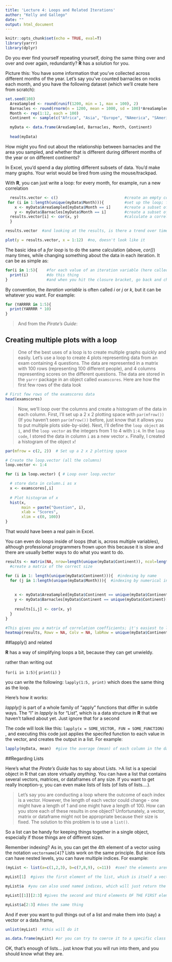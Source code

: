 ```yaml
---
title: 'Lecture 4: Loops and Related Iterations'
author: "Kelly and Gallego"
date: ""
output: html_document
---
```


```r
knitr::opts_chunk$set(echo = TRUE, eval=T)
library(yarrr)
library(dplyr)

```

Do you ever find yourself repeating yourself, doing the same thing over and over and over again, redundantly? **R** has a solution for you.  

Picture this: You have some information that you've collected across different months of the year.  Let's say you've counted barnacles on rocks each month, and you have the following dataset (which we'll create here from scratch):

```r
set.seed(108)
  AreaSampled <- round(runif(1200, min = 1, max = 100), 2)
  Barnacles <- round(rnorm(n = 1200, mean = 1000, sd = 100)*AreaSampled, 0)
  Month <- rep(1:12, each = 100)
  Continent <- sample(c("Africa", "Asia", "Europe", "NAmerica", "SAmerica", "Australia", "Antarctica"), 1200, replace =T) 

  myData <- data.frame(AreaSampled, Barnacles, Month, Continent)
  
  head(myData)
```


How might you find out about the relationship between barnacles and the area you sampled, and whether that is different during different months of the year or on different continents? 

In Excel, you'd spend a day plotting different subsets of data. You'd make many graphs. Your wrist would be tired from using the mouse/trackpad.  

With **R**, you can just write a loop: for every month, for example, run a new correlation 

```r
  results.vector <- c()                             #create an empty container in which to store results
 for (i in 1:length(unique(myData$Month))){         #set up the loop; for each unique Month...
    x <- myData$AreaSampled[myData$Month == i]      #create a subset of AreaSampled in that Month...
    y <- myData$Barnacles[myData$Month == i]        #create a subset of Barnacles counted in that Month...
  results.vector[i] <- cor(x, y)                    #calculate a correlation with cor(), and store that value
  }

results.vector  #and looking at the results, is there a trend over time?

plot(y = results.vector, x = 1:12)  #no, doesn't look like it

```

The basic idea of a *for loop* is to do the same calculation (above, *cor()*) many times, while changing something about the data in each iteration.  It can be as simple as:
```r
for(i in 1:5){    #for each value of an iteration variable (here called "i", but it can be anything) between 1 and 5...
  print(i)        #do this thing 
}                 #and when you hit the closure bracket, go back and change the iteration variable to the next value in line, and start over. 
```

By convention, the *iteration variable* is often called *i* or *j* or *k*, but it can be whatever you want.  For example:

```r
for (YARRRR in 1:5){
  print(YARRRR * 10)
}
```


>And from the *Pirate's Guide*:

## Creating multiple plots with a loop

>One of the best uses of a loop is to create multiple graphs quickly and easily. Let's use a loop to create 4 plots representing data from an exam containing 4 questions. The data are represented in a matrix with 100 rows (representing 100 different people), and 4 columns representing scores on the different questions. The data are stored in the `yarrr` package in an object called `examscores`. Here are how the first few rows of the data look

```r
# First few rows of the examscores data
head(examscores)
```

>Now, we'll loop over the columns and create a histogram of the data in each column.  First, I'll set up a 2 x 2 plotting space with `par(mfrow())` (If you haven't seen `par(mfrow())` before, just know that it allows you to put multiple plots side-by-side). Next, I'll define the `loop object` as `i`, and the `loop vector` as the integers from 1 to 4 with `1:4`. In the `loop code`, I stored the data in column `i` as a new vector `x`. Finally, I created a histogram of the object `x`!


```r
par(mfrow = c(2, 2))  # Set up a 2 x 2 plotting space

# Create the loop.vector (all the columns)
loop.vector <- 1:4

for (i in loop.vector) { # Loop over loop.vector

  # store data in column.i as x
  x <- examscores[,i]
  
  # Plot histogram of x
  hist(x,
       main = paste("Question", i),
       xlab = "Scores",
       xlim = c(0, 100))
}
```

That would have been a real pain in Excel.

You can even do loops inside of loops (that is, across multiple variables), although professional programmers frown upon this because it is slow and there are usually better ways to do what you want to do.

```r
results <- matrix(NA, nrow=length(unique(myData$Continent)), ncol=length(unique(myData$Month)))
  #create a matrix of the correct size

for (i in 1: length(unique(myData$Continent))){  #indexing by name
  for (j in 1:length(unique(myData$Month))){  #indexing by numerical index
    
    
    x <- myData$AreaSampled[myData$Continent == unique(myData$Continent)[i] & myData$Month == j]
    y <- myData$Barnacles[myData$Continent == unique(myData$Continent)[i] & myData$Month == j]
    
    results[i,j] <- cor(x, y)
  } 
}  

#This gives you a matrix of correlation coefficients; it's easiest to look at that in the form of a heatmap
heatmap(results, Rowv = NA, Colv = NA, labRow = unique(myData$Continent), xlab = "Month")

```




##lapply() and related

**R** has a way of simplifying loops a bit, because they can get unwieldy.  

rather than writing out 

`for(i in 1:5){`
`  print(i)`
`}`

you can write the following:  `lapply(1:5, print)` which does the same thing as the loop.  

Here's how it works:  

*lapply()* is part of a whole family of "apply" functions that differ in subtle ways.  The "l" in *lapply* is for "List", which is a data structure in **R** that we haven't talked about yet.  Just ignore that for a second  

The code will look like this:  `lapply(x = SOME_VECTOR, FUN = SOME_FUNCTION)` , and executing this code just applies the specifed function to each value in the vector, and creates the output in a list. For example:

```r

lapply(myData, mean)  #give the average (mean) of each column in the dataset myData, which we created above.  The fourth column is Continent, so taking its average makes no sense, so the value returned is NA.

```


##Regarding Lists

Here's what the *Pirate's Guide* has to say about Lists. 
>A list is a special object in R that can store virtually *anything*. You can have a list that contains several vectors, matrices, or dataframes of any size. If you want to get really Inception-y, you can even make lists of lists (of lists of lists....).

>Let's say you are conducting a loop where the outcome of each index is a vector. However, the length of each vector could change - one might have a length of 1 and one might have a length of 100. How can you store each of these results in one object? Unfortunately, a vector, matrix or dataframe might not be appropriate because their size is fixed. The solution to this problem is to use a `list()`.

So a list can be handy for keeping things together in a single object, especially if those things are of different sizes.

Remember indexing?  As in, you can get the 4th element of a vector using the notation `vectorname[4]`?  Lists work on the same principle. But since lists can have nested levels, you can have multiple indices.  For example:

```r
(myList <- list(a=c(1,2,3), b=c(7,8,9), c=11))  #see? the elements aren't the same length. And that's fine.
```

```r

myList[1]  #gives the first element of the list, which is itself a vector of 3 numbers.

myList$a  #you can also used named indices, which will just return the vector itself (not in list form)

myList[[1]][2:3] #gives the second and third elements OF THE FIRST element of the list

myList$a[2:3] #does the same thing

```

And if ever you want to pull things out of a list and make them into (say) a vector or a data.frame, 
```r
unlist(myList)  #this will do it

as.data.frame(myList) #or you can try to coerce it to a specific class of object, like this, but you might get results you don't love. In this case, because the vectors in $A, $B, and $C weren't of the same length, R recycled the $C to match the length of the other two, so that it could create a dataframe with columns of equal length. So watch out for that.
```


OK, that's enough of lists... just know that you will run into them, and you should know what they are.


